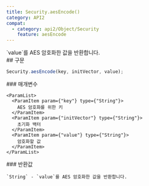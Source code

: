 ```yaml
---
title: Security.aesEncode()
category: API2
compat:
  - category: api2/Object/Security
    feature: aesEncode
---
```


<Section>
  `value`를 AES 암호화한 값을 반환합니다.
</Section>
<Section>
  ## 구문

  ~~~js
  Security.aesEncode(key, initVector, value);
  ~~~

  <Section>
    ### 매개변수

    <ParamList>
      <ParamItem param={"key"} type={"String"}>
        AES 암호화를 위한 키
      </ParamItem>
      <ParamItem param={"initVector"} type={"String"}>
        초기화 백터
      </ParamItem>
      <ParamItem param={"value"} type={"String"}>
        암호화할 값
      </ParamItem>
    </ParamList>
  </Section>
  <Section>
    ### 반환값

    `String` - `value`를 AES 암호화한 값을 반환합니다.
  </Section>
</Section>